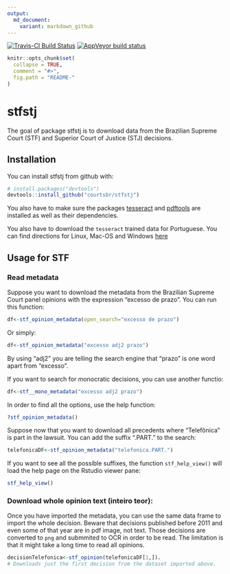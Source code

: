 ```yaml
---
output:
  md_document:
    variant: markdown_github
---
```


[![Travis-CI Build Status](https://travis-ci.org/jjesusfilho/stfstj.svg?branch=master)](https://travis-ci.org/jjesusfilho/stfstj)
[![AppVeyor build status](https://ci.appveyor.com/api/projects/status/github/jjesusfilho/stfstj?branch=master&svg=true)](https://ci.appveyor.com/project/jjesusfilho/stfstj)


```r
knitr::opts_chunk$set(
  collapse = TRUE,
  comment = "#>",
  fig.path = "README-"
)
```

# stfstj

The goal of package stfstj is to download data from the Brazilian Supreme Court (STF) and Superior Court of Justice (STJ) decisions.

## Installation

You can install stfstj from github with:

```r
# install.packages("devtools")
devtools::install_github("courtsbr/stfstj")
```

You also have to make sure the packages [tesseract](https://github.com/ropensci/tesseract) and [pdftools](https://github.com/ropensci/pdftools) are installed as well as their dependencies.

You also have to download the `tesseract` trained data for Portuguese. You can find directions for Linux, Mac-OS and Windows  [here](https://github.com/tesseract-ocr/tesseract/wiki)

## Usage for STF

### Read metadata

Suppose you want to download the metadata from the Brazilian Supreme Court panel opinions with the expression "excesso de prazo". You can run this function:

```r
df<-stf_opinion_metadata(open_search="excesso de prazo")
```

Or simply:

```r
df<-stf_opinion_metadata("excesso adj2 prazo")
```

By using "adj2" you are telling the search engine that "prazo" is one word apart from "excesso".

If you want to search for monocratic decisions, you can use another functio:

```r
df<-stf__mono_metadata("excesso adj2 prazo")
```

In order to find all the options, use the help function:

```r
?stf_opinion_metadata()
```

Suppose now that you want to download all precedents where "Telefônica" is part in the lawsuit. You can add the suffix ".PART." to the search:

```r
telefonicaDF<-stf_opinion_metadata("telefonica.PART.")
```

If you want to see all the possible suffixes, the function `stf_help_view()` will load the help page on the Rstudio viewer pane:

```r
stf_help_view()
```

### Download whole opinion text (inteiro teor):

Once you have imported the metadata, you can use the same data frame to import the whole decision. Beware that decisions published before 2011 and even some of that year are in pdf image, not text. Those decisions are converted to `png` and submmited to OCR in order to be read.
The limitation is that it might take a long time to read all opinions.

```r
decisionTelefonica<-stf_opinion(telefonicaDF[1,]). 
# Downloads just the first decision from the dataset imported above.
```






